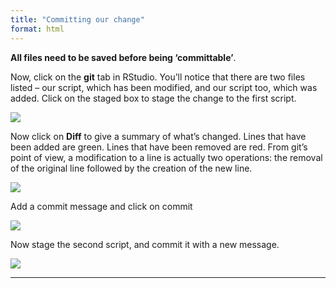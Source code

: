 ```yaml
---
title: "Committing our change"
format: html
---
```



**All files need to be saved before being 'committable'**. 

Now, click on the **git** tab in RStudio. You'll notice that there are two files listed -- our script, which has been modified, and our script too, which was added. Click on the staged box to stage the change to the first script.

![](./assets/git_changed.png)

Now click on  **Diff** to give a summary of what's changed. Lines that have been added are green. Lines that have been removed are red. From git's point of view, a modification to a line is actually two operations: the removal of the original line followed by the creation of the new line.

![](./assets/git_diff.png)

Add a commit message and click on commit

![](./assets/git_commit_message2.png)

Now stage the second script, and commit it with a new message.

![](./assets/git_commit_message3.png)


***

